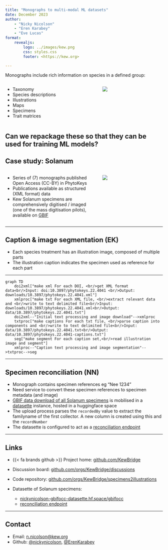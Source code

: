 ```yaml
---
title: "Monographs to multi-modal ML datasets"
date: December 2023
author: 
    - "Nicky Nicolson"
    - "Eren Karabey"
    - "Eve Lucas"
format: 
    revealjs:
        logo: ../images/kew.png
        css: styles.css
        footer: <https://kew.org>

---
```

Monographs include rich information on species in a defined group:

:::: {.columns}

::: {.column width="60%"}

- Taxonomy
- Species descriptions
- Illustrations
- Maps
- Specimens
- Trait matrices

:::

::: {.column width="40%"}
![](images/fieldwork.png)
:::

::::
Can we repackage these so that they can be used for training ML models?
---

## Case study: Solanum

:::: {.columns}

::: {.column width="60%"}

- Series of (7) monographs published Open Access (CC-BY) in PhytoKeys
- Publications available as structured (XML format) data
- Kew Solanum specimens are comprehensively digitised / imaged (one of the mass digitisation pilots), available on [GBIF](https://gbif.org)

:::

::: {.column width="40%"}
![](images/phytokeys-monograph-list.png)
:::

::::

---

## Caption & image segmentation (EK)

- Each species treatment has an illustration image, composed of multiple parts
- The illustration caption indicates the specimen used as reference for each part

---

```mermaid
graph TD
    doi2xml["make xml For each DOI, <br/>get XML format data<br/>Input: doi:10.3897/phytokeys.22.4041 <br/>Output: downloads/10.3897/phytokeys.22.4041.xml"]
    xmlproc["make txt For each XML file, <br/>extract relevant data and <br/>write to text delimited file<br/>Input: downloads/10.3897/phytokeys.22.4041.xml<br/>Output: data/10.3897/phytokeys.22.4041.txt"]
    doi2xml--"Initial text processing and image download"-->xmlproc
    txtproc["make captions For each txt file, <br/>parse caption into components and <br/>write to text delimited file<br/>Input: data/10.3897/phytokeys.22.4041.txt<br/>Output: data/10.3897/phytokeys.22.4041-captions.txt"]
    seg["make segment For each caption set,<br/>read illustration image and segment"]
    xmlproc--"Caption text processing and image segmentation"-->txtproc-->seg
```

---

## Specimen reconciliation (NN)

- Monograph contains specimen references eg "Nee 1234"
- Need service to convert these specimen references to specimen metadata (and image)
- [GBIF data download of all Solanum specimens](https://doi.org/10.15468/dl.bn5a3u) is mobilised in a [datasette](https://datasette.io) instance, hosted in a huggingface space
- The upload process parses the `recordedBy` value to extract the familyname of the first collector. A new column is created using this and the `recordNumber`
- The datasette is configured to act as a [reconciliation endpoint](https://github.com/drkane/datasette-reconcile)

---


## Links

- {{< fa brands github >}} Project home: [github.com/KewBridge](https://github.com/KewBridge) 
- Discussion board: [github.com/orgs/KewBridge/discussions](https://github.com/orgs/KewBridge/discussions)  
- Code repository: [github.com/orgs/KewBridge/specimens2illustrations](https://github.com/orgs/KewBridge/specimens2illustrations) 

- Datasette of Solanum specimens:
    - [nickynicolson-gbifocc-datasette.hf.space/gbifocc](https://nickynicolson-gbifocc-datasette.hf.space/gbifocc)
    - [reconciliation endpoint](https://nickynicolson-gbifocc-datasette.hf.space/gbifocc/gbifocc/-/reconcile) 

---

## Contact

- Email: [n.nicolson@kew.org](mailto:n.nicolson@kew.org) 
- Github: [@nickynicolson](https://github.com/nickynicolson), [@ErenKarabey](https://github.com/ErenKarabey) 